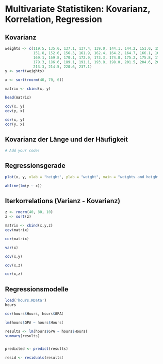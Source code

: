 # Multivariate Statistiken: Kovarianz, Korrelation, Regression

## Kovarianz

```r
weights <- c(119.5, 135.0, 137.1, 137.4, 139.0, 144.1, 144.2, 151.0, 151.3,
             151.8, 152.6, 156.3, 161.9, 162.4, 164.2, 164.7, 166.1, 166.8,
             169.1, 169.8, 170.1, 172.9, 173.3, 174.8, 175.2, 175.8, 176.7,
             179.3, 186.6, 189.1, 191.1, 193.8, 198.0, 201.5, 204.6, 209.4,
             213.3, 214.5, 220.6, 237.1)
y <- sort(weights)

x <- sort(rnorm(40, 70, 6))

matrix <- cbind(x, y)

head(matrix)

cov(x, y)
cov(y, x)

cor(x, y)
cor(y, x)
```

## Kovarianz der Länge und der Häufigkeit
```r
# Add your code!
```

## Regressionsgerade

```r
plot(x, y, xlab = "height", ylab = "weight", main = "weights and heights")

abline(lm(y ~ x))
```


## Iterkorrelations (Varianz - Kovarianz)
```r
z <- rnorm(40, 80, 10)
z <- sort(z)

matrix <- cbind(x,y,z)
cov(matrix)

cor(matrix)

var(x)

cov(x,y)

cov(x,z)

cor(x,z)
```

## Regressionsmodelle
```r
load('hours.RData')
hours

cor(hours$Hours, hours$GPA)

lm(hours$GPA ~ hours$Hours)

results <- lm(hours$GPA ~ hours$Hours)
summary(results)


predicted <- predict(results)

resid <- residuals(results)
```

